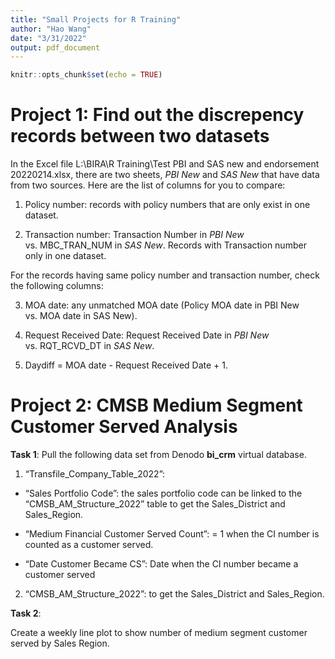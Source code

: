 ```yaml
---
title: "Small Projects for R Training"
author: "Hao Wang"
date: "3/31/2022"
output: pdf_document
---
```


```r
knitr::opts_chunk$set(echo = TRUE)
```

# Project 1: Find out the discrepency records between two datasets

In the Excel file L:\\BIRA\\R Training\\Test PBI and SAS new and endorsement 20220214.xlsx, there are two sheets, *PBI New* and *SAS New* that have data from two sources. Here are the list of columns for you to compare:

1. Policy number: records with policy numbers that are only exist in one dataset.

2. Transaction number: Transaction Number in *PBI New* vs. MBC_TRAN_NUM in *SAS New*. Records with Transaction number only in one dataset.

For the records having same policy number and transaction number, check the following columns:

3. MOA date: any unmatched MOA date (Policy MOA date in PBI New vs. MOA date in SAS New). 

4. Request Received Date: Request Received Date in *PBI New* vs. RQT_RCVD_DT in *SAS New*.

5. Daydiff = MOA date - Request Received Date + 1. 
 

# Project 2: CMSB Medium Segment Customer Served Analysis

**Task 1**: Pull the following data set from Denodo **bi_crm** virtual database.

1. "Transfile_Company_Table_2022":
  
  * "Sales Portfolio Code": the sales portfolio code can be linked to the "CMSB_AM_Structure_2022" table to get the Sales_District and Sales_Region.
  
  * "Medium Financial Customer Served Count": = 1 when the CI number is counted as a customer served.
  
  * "Date Customer Became CS": Date when the CI number became a customer served

2. "CMSB_AM_Structure_2022": to get the Sales_District and Sales_Region.


**Task 2**: 

Create a weekly line plot to show number of medium segment customer served by Sales Region. 





